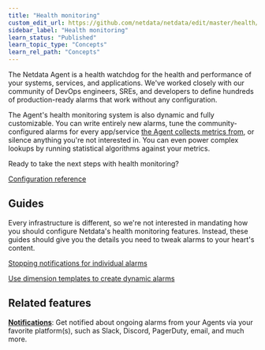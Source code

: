 ```yaml
---
title: "Health monitoring"
custom_edit_url: https://github.com/netdata/netdata/edit/master/health/README.md
sidebar_label: "Health monitoring"
learn_status: "Published"
learn_topic_type: "Concepts"
learn_rel_path: "Concepts"
---
```



The Netdata Agent is a health watchdog for the health and performance of your systems, services, and applications. We've
worked closely with our community of DevOps engineers, SREs, and developers to define hundreds of production-ready
alarms that work without any configuration.

The Agent's health monitoring system is also dynamic and fully customizable. You can write entirely new alarms, tune the
community-configured alarms for every app/service [the Agent collects metrics from](/docs/nightly/integrations/monitor/monitor), or
silence anything you're not interested in. You can even power complex lookups by running statistical algorithms against
your metrics.

Ready to take the next steps with health monitoring?

[Configuration reference](/docs/nightly/operations/alerts/health)

## Guides

Every infrastructure is different, so we're not interested in mandating how you should configure Netdata's health
monitoring features. Instead, these guides should give you the details you need to tweak alarms to your heart's
content.

[Stopping notifications for individual alarms](/docs/nightly/guides/monitor/stop-notifications-for-individual-alarms)

[Use dimension templates to create dynamic alarms](/docs/nightly/guides/monitor/use-dimension-templates-to-create-dynamic-alarms)

## Related features

**[Notifications](/docs/nightly/integrations/notify/agent-alert-notifications/agent-alert-notifications)**: Get notified about ongoing alarms from your Agents via your
favorite platform(s), such as Slack, Discord, PagerDuty, email, and much more.


